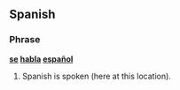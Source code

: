 ==Spanish==

===Phrase===
'''[[se]] [[habla]] [[español]]'''

# Spanish is spoken (here at this location).
